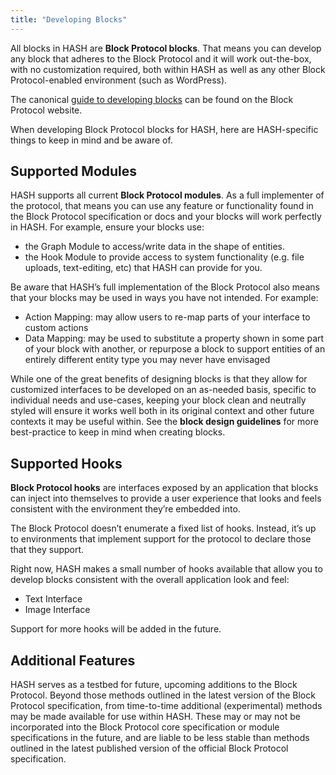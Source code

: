 ```yaml
---
title: "Developing Blocks"
---
```


All blocks in HASH are **Block Protocol blocks**. That means you can develop any block that adheres to the Block Protocol and it will work out-the-box, with no customization required, both within HASH as well as any other Block Protocol-enabled environment (such as WordPress).

The canonical [guide to developing blocks](https://blockprotocol.org/docs/blocks/develop) can be found on the Block Protocol website.

When developing Block Protocol blocks for HASH, here are HASH-specific things to keep in mind and be aware of.

## Supported Modules

HASH supports all current **Block Protocol modules**. As a full implementer of the protocol, that means you can use any feature or functionality found in the Block Protocol specification or docs and your blocks will work perfectly in HASH. For example, ensure your blocks use:

- the Graph Module to access/write data in the shape of entities.
- the Hook Module to provide access to system functionality (e.g. file uploads, text-editing, etc) that HASH can provide for you.

Be aware that HASH’s full implementation of the Block Protocol also means that your blocks may be used in ways you have not intended. For example:

- Action Mapping: may allow users to re-map parts of your interface to custom actions
- Data Mapping: may be used to substitute a property shown in some part of your block with another, or repurpose a block to support entities of an entirely different entity type you may never have envisaged

While one of the great benefits of designing blocks is that they allow for customized interfaces to be developed on an as-needed basis, specific to individual needs and use-cases, keeping your block clean and neutrally styled will ensure it works well both in its original context and other future contexts it may be useful within. See the **block design guidelines** for more best-practice to keep in mind when creating blocks.

## Supported Hooks

**Block Protocol hooks** are interfaces exposed by an application that blocks can inject into themselves to provide a user experience that looks and feels consistent with the environment they’re embedded into.

The Block Protocol doesn’t enumerate a fixed list of hooks. Instead, it’s up to environments that implement support for the protocol to declare those that they support.

Right now, HASH makes a small number of hooks available that allow you to develop blocks consistent with the overall application look and feel:

- Text Interface
- Image Interface

Support for more hooks will be added in the future.

## Additional Features

HASH serves as a testbed for future, upcoming additions to the Block Protocol. Beyond those methods outlined in the latest version of the Block Protocol specification, from time-to-time additional (experimental) methods may be made available for use within HASH. These may or may not be incorporated into the Block Protocol core specification or module specifications in the future, and are liable to be less stable than methods outlined in the latest published version of the official Block Protocol specification.